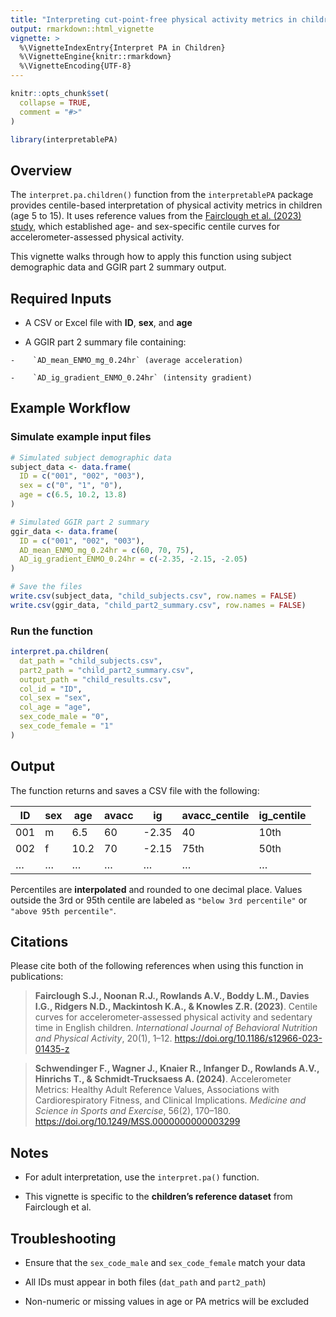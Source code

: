 ```yaml
---
title: "Interpreting cut-point-free physical activity metrics in children using interpret.pa.children()"
output: rmarkdown::html_vignette
vignette: >
  %\VignetteIndexEntry{Interpret PA in Children}
  %\VignetteEngine{knitr::rmarkdown}
  %\VignetteEncoding{UTF-8}
---
```


```r
knitr::opts_chunk$set(
  collapse = TRUE,
  comment = "#>"
)
```

```r
library(interpretablePA)
```

## Overview

The `interpret.pa.children()` function from the `interpretablePA` package provides centile-based interpretation of physical activity metrics in children (age 5 to 15). It uses reference values from the [Fairclough et al. (2023) study](https://doi.org/10.1186/s12966-023-01435-z), which established age- and sex-specific centile curves for accelerometer-assessed physical activity.

This vignette walks through how to apply this function using subject demographic data and GGIR part 2 summary output.

## Required Inputs

-    A CSV or Excel file with **ID**, **sex**, and **age**

-    A GGIR part 2 summary file containing:

    -    `AD_mean_ENMO_mg_0.24hr` (average acceleration)

    -    `AD_ig_gradient_ENMO_0.24hr` (intensity gradient)

## Example Workflow

### Simulate example input files

```r
# Simulated subject demographic data
subject_data <- data.frame(
  ID = c("001", "002", "003"),
  sex = c("0", "1", "0"),
  age = c(6.5, 10.2, 13.8)
)

# Simulated GGIR part 2 summary
ggir_data <- data.frame(
  ID = c("001", "002", "003"),
  AD_mean_ENMO_mg_0.24hr = c(60, 70, 75),
  AD_ig_gradient_ENMO_0.24hr = c(-2.35, -2.15, -2.05)
)

# Save the files
write.csv(subject_data, "child_subjects.csv", row.names = FALSE)
write.csv(ggir_data, "child_part2_summary.csv", row.names = FALSE)

```

### Run the function

```r
interpret.pa.children(
  dat_path = "child_subjects.csv",
  part2_path = "child_part2_summary.csv",
  output_path = "child_results.csv",
  col_id = "ID",
  col_sex = "sex",
  col_age = "age",
  sex_code_male = "0",
  sex_code_female = "1"
)
```

## Output

The function returns and saves a CSV file with the following:

| ID  | sex | age  | avacc | ig    | avacc_centile | ig_centile |
|-----|-----|------|-------|-------|---------------|------------|
| 001 | m   | 6.5  | 60    | -2.35 | 40            | 10th       |
| 002 | f   | 10.2 | 70    | -2.15 | 75th          | 50th       |
| ... | ... | ...  | ...   | ...   | ...           | ...        |

Percentiles are **interpolated** and rounded to one decimal place. Values outside the 3rd or 95th centile are labeled as `"below 3rd percentile"` or `"above 95th percentile"`.

## Citations

Please cite both of the following references when using this function in publications:

> 
>
> **Fairclough S.J., Noonan R.J., Rowlands A.V., Boddy L.M., Davies I.G., Ridgers N.D., Mackintosh K.A., & Knowles Z.R. (2023)**. Centile curves for accelerometer‐assessed physical activity and sedentary time in English children. *International Journal of Behavioral Nutrition and Physical Activity*, 20(1), 1–12. <https://doi.org/10.1186/s12966-023-01435-z>

> 
>
> **Schwendinger F., Wagner J., Knaier R., Infanger D., Rowlands A.V., Hinrichs T., & Schmidt-Trucksaess A. (2024)**. Accelerometer Metrics: Healthy Adult Reference Values, Associations with Cardiorespiratory Fitness, and Clinical Implications. *Medicine and Science in Sports and Exercise*, 56(2), 170–180. <https://doi.org/10.1249/MSS.0000000000003299>

## Notes

-    For adult interpretation, use the `interpret.pa()` function.

-    This vignette is specific to the **children’s reference dataset** from Fairclough et al.

## Troubleshooting

-    Ensure that the `sex_code_male` and `sex_code_female` match your data

-   All IDs must appear in both files (`dat_path` and `part2_path`)

-    Non-numeric or missing values in age or PA metrics will be excluded
